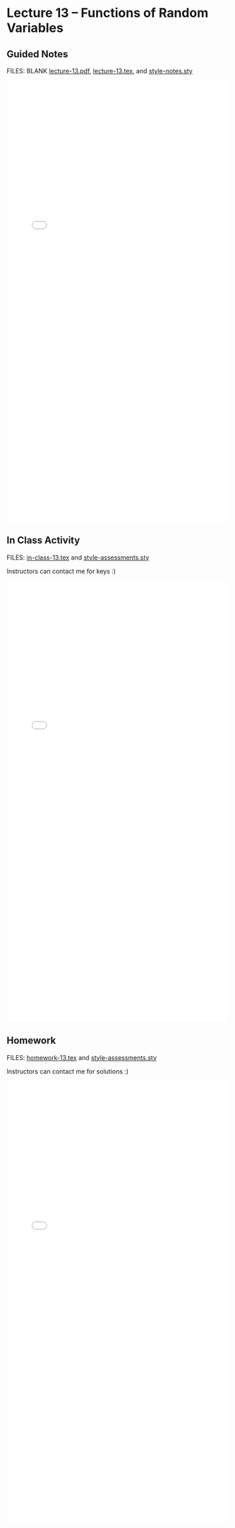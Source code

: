# Lecture 13 -- Functions of Random Variables {.unnumbered}

## Guided Notes

FILES: BLANK [lecture-13.pdf](https://github.com/coltongearhart/math320/blob/main/lectures/lecture-13.pdf), [lecture-13.tex](https://github.com/coltongearhart/math320/blob/main/lectures/lecture-13.tex), and [style-notes.sty](https://github.com/coltongearhart/math320/blob/main/lectures/style-notes.sty)

<embed src="lectures/lecture-13-COMPLETED.pdf" type="application/pdf" width="100%" height="1000px"></embed>

## In Class Activity

FILES: [in-class-13.tex](https://github.com/coltongearhart/math320/blob/main/assessments/in-class-13.tex) and [style-assessments.sty](https://github.com/coltongearhart/math320/blob/main/assessments/style-assessments.sty)

Instructors can contact me for keys :)

<embed src="assessments/in-class-3.pdf" type="application/pdf" width="100%" height="1000px"></embed>

## Homework

FILES: [homework-13.tex](https://github.com/coltongearhart/math320/blob/main/assessments/homework-13.tex) and [style-assessments.sty](https://github.com/coltongearhart/math320/blob/main/assessments/style-assessments.sty)

Instructors can contact me for solutions :)

<embed src="assessments/homework-13.pdf" type="application/pdf" width="100%" height="1000px"></embed>